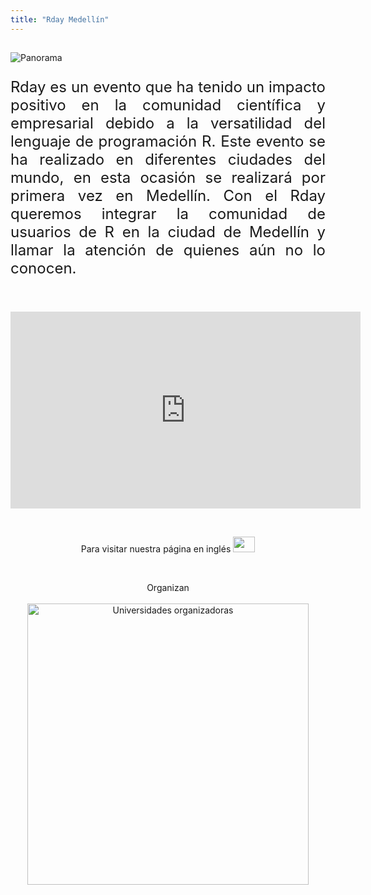 ```yaml
---
title: "Rday Medellín"
---
```


<h2> </h2>

<img src="imagenes/medellin_esp.png" alt="Panorama">

<font size="5">
<p align="justify">Rday es un evento que ha tenido un impacto positivo en la comunidad científica y empresarial debido a la versatilidad del lenguaje de programación R. Este evento se ha realizado en diferentes ciudades del mundo, en esta ocasión se realizará por primera vez en Medellín. Con el Rday queremos integrar la comunidad de usuarios de R en la ciudad de Medellín y llamar la atención de quienes aún no lo conocen.</p>

</font>

<br/>

<center>
<iframe width="560" height="315" src="https://www.youtube.com/embed/XcBLEVknqvY" frameborder="0" allow="accelerometer; autoplay; encrypted-media; gyroscope; picture-in-picture" allowfullscreen></iframe>
</center>

<br/>

<center>
Para visitar nuestra página en inglés
<a href="https://rdaymedellin.github.io/rday_eng"><img border="0" src="imagenes/ing.png" width="35" height="25"></a>
</center>

<br/>

<center>
Organizan
<br/>
<br/>
<img src="imagenes/auxiliar.png" alt="Universidades organizadoras" width="450" height="450">
</center>

